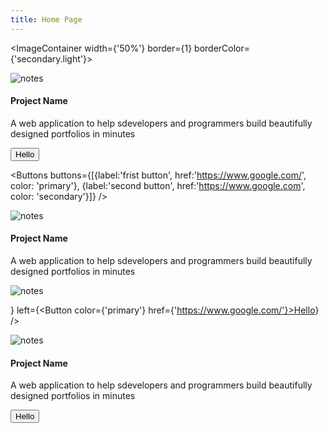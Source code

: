 ```yaml
---
title: Home Page
---
```



<Section background={"#D0CDE1"}>
<Chips chips={['ele1', 'ele2', 'ele3', 'ele4', 'ele5']} />


<ImageContainer width={'50%'} border={1} borderColor={'secondary.light'}>

![notes](./notes.png)

</ImageContainer>
<h4>Project Name</h4>
<p>A web application to help sdevelopers and programmers build beautifully designed portfolios in minutes </p>
<Button color={'primary'} href={'https://www.google.com/'}>Hello</Button>

<Buttons buttons={[{label:'frist button', href:'https://www.google.com/', color: 'primary'}, {label:'second button', href:'https://www.google.com', color: 'secondary'}]} />

</Section>

<Section background={"#fff"}>
<ImageContainer width={'50%'}>

![notes](./notes.png)

</ImageContainer>
<h4>Project Name</h4>
<p>A web application to help sdevelopers and programmers build beautifully designed portfolios in minutes </p>
<TwoColumnsGrid right={ <ImageContainer width={'80%'}>

![notes](./notes.png)

</ImageContainer> } left={<Button color={'primary'} href={'https://www.google.com/'}>Hello</Button>} />
</Section>

<Section background={"#D0CDE1"}>
<ImageContainer width={'50%'} >

![notes](./notes.png)

</ImageContainer>
<h4>Project Name</h4>
<p>A web application to help sdevelopers and programmers build beautifully designed portfolios in minutes </p>
<Button color={'primary'} href={'https://www.google.com/'}>Hello</Button>
</Section>